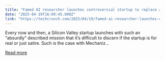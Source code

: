 ```yaml
---
title: "Famed AI researcher launches controversial startup to replace all human workers everywhere"
date: "2025-04-19T16:09:45.000Z"
link: "https://techcrunch.com/2025/04/19/famed-ai-researcher-launches-controversial-startup-to-replace-all-human-workers-everywhere/"
---
```


Every now and then, a Silicon Valley startup launches with such an “absurdly” described mission that it’s difficult to discern if the startup is for real or just satire. Such is the case with Mechaniz...

[Read more](https://techcrunch.com/2025/04/19/famed-ai-researcher-launches-controversial-startup-to-replace-all-human-workers-everywhere/)
